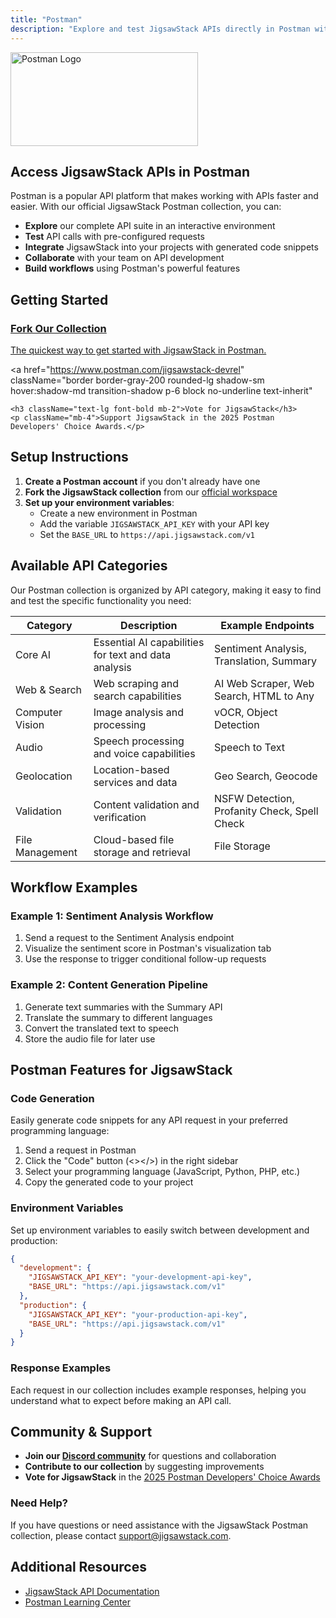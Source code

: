 ```yaml
---
title: "Postman"
description: "Explore and test JigsawStack APIs directly in Postman with our official collection"
---
```


<img 
  className="mx-auto" 
  src="/images/postman.png" 
  alt="Postman Logo" 
  height="150" 
  width="300"
/>

## Access JigsawStack APIs in Postman

Postman is a popular API platform that makes working with APIs faster and easier. With our official JigsawStack Postman collection, you can:

- **Explore** our complete API suite in an interactive environment
- **Test** API calls with pre-configured requests
- **Integrate** JigsawStack into your projects with generated code snippets
- **Collaborate** with your team on API development
- **Build workflows** using Postman's powerful features

## Getting Started

<div className="grid grid-cols-1 md:grid-cols-2 gap-6 mb-8">
  <a 
    href="https://www.postman.com/jigsawstack-devrel?view=collections" 
    className="border border-gray-200 rounded-lg shadow-sm hover:shadow-md transition-shadow p-6 block no-underline text-inherit"
  >
    <h3 className="text-lg font-bold mb-2">Fork Our Collection</h3>
    <p className="mb-4">The quickest way to get started with JigsawStack in Postman.</p>
  </a>
  
  <a 
    href="https://www.postman.com/jigsawstack-devrel" 
    className="border border-gray-200 rounded-lg shadow-sm hover:shadow-md transition-shadow p-6 block no-underline text-inherit"
  >
    <h3 className="text-lg font-bold mb-2">Vote for JigsawStack</h3>
    <p className="mb-4">Support JigsawStack in the 2025 Postman Developers' Choice Awards.</p>
  </a>
</div>

## Setup Instructions

1. **Create a Postman account** if you don't already have one
2. **Fork the JigsawStack collection** from our [official workspace](https://www.postman.com/jigsawstack/workspace/jigsawstack/)
3. **Set up your environment variables**:
   - Create a new environment in Postman
   - Add the variable `JIGSAWSTACK_API_KEY` with your API key
   - Set the `BASE_URL` to `https://api.jigsawstack.com/v1`

## Available API Categories

Our Postman collection is organized by API category, making it easy to find and test the specific functionality you need:

<div className="overflow-hidden rounded-lg border border-gray-200 shadow-sm my-8">
  <table className="min-w-full divide-y divide-gray-200">
    <thead className="bg-gray-50 dark:bg-gray-800">
      <tr>
        <th className="px-6 py-3 text-left text-xs font-medium text-gray-500 dark:text-gray-300 uppercase tracking-wider">Category</th>
        <th className="px-6 py-3 text-left text-xs font-medium text-gray-500 dark:text-gray-300 uppercase tracking-wider">Description</th>
        <th className="px-6 py-3 text-left text-xs font-medium text-gray-500 dark:text-gray-300 uppercase tracking-wider">Example Endpoints</th>
      </tr>
    </thead>
    <tbody className="bg-white dark:bg-gray-700 divide-y divide-gray-200 dark:divide-gray-600">
      <tr>
        <td className="px-6 py-4 whitespace-nowrap font-medium">Core AI</td>
        <td className="px-6 py-4">Essential AI capabilities for text and data analysis</td>
        <td className="px-6 py-4">Sentiment Analysis, Translation, Summary</td>
      </tr>
      <tr>
        <td className="px-6 py-4 whitespace-nowrap font-medium">Web & Search</td>
        <td className="px-6 py-4">Web scraping and search capabilities</td>
        <td className="px-6 py-4">AI Web Scraper, Web Search, HTML to Any</td>
      </tr>
      <tr>
        <td className="px-6 py-4 whitespace-nowrap font-medium">Computer Vision</td>
        <td className="px-6 py-4">Image analysis and processing</td>
        <td className="px-6 py-4">vOCR, Object Detection</td>
      </tr>
      <tr>
        <td className="px-6 py-4 whitespace-nowrap font-medium">Audio</td>
        <td className="px-6 py-4">Speech processing and voice capabilities</td>
        <td className="px-6 py-4">Speech to Text</td>
      </tr>
      <tr>
        <td className="px-6 py-4 whitespace-nowrap font-medium">Geolocation</td>
        <td className="px-6 py-4">Location-based services and data</td>
        <td className="px-6 py-4">Geo Search, Geocode</td>
      </tr>
      <tr>
        <td className="px-6 py-4 whitespace-nowrap font-medium">Validation</td>
        <td className="px-6 py-4">Content validation and verification</td>
        <td className="px-6 py-4">NSFW Detection, Profanity Check, Spell Check</td>
      </tr>
      <tr>
        <td className="px-6 py-4 whitespace-nowrap font-medium">File Management</td>
        <td className="px-6 py-4">Cloud-based file storage and retrieval</td>
        <td className="px-6 py-4">File Storage</td>
      </tr>
    </tbody>
  </table>
</div>

## Workflow Examples

### Example 1: Sentiment Analysis Workflow

1. Send a request to the Sentiment Analysis endpoint
2. Visualize the sentiment score in Postman's visualization tab
3. Use the response to trigger conditional follow-up requests

### Example 2: Content Generation Pipeline

1. Generate text summaries with the Summary API
2. Translate the summary to different languages
3. Convert the translated text to speech
4. Store the audio file for later use

## Postman Features for JigsawStack

### Code Generation

Easily generate code snippets for any API request in your preferred programming language:

1. Send a request in Postman
2. Click the "Code" button (<></>) in the right sidebar
3. Select your programming language (JavaScript, Python, PHP, etc.)
4. Copy the generated code to your project

### Environment Variables

Set up environment variables to easily switch between development and production:

```json
{
  "development": {
    "JIGSAWSTACK_API_KEY": "your-development-api-key",
    "BASE_URL": "https://api.jigsawstack.com/v1"
  },
  "production": {
    "JIGSAWSTACK_API_KEY": "your-production-api-key",
    "BASE_URL": "https://api.jigsawstack.com/v1"
  }
}
```

### Response Examples

Each request in our collection includes example responses, helping you understand what to expect before making an API call.

## Community & Support

- **Join our [Discord community](https://jigsawstack.com/discord)** for questions and collaboration
- **Contribute to our collection** by suggesting improvements
- **Vote for JigsawStack** in the [2025 Postman Developers' Choice Awards](https://www.postman.com/jigsawstack)

<div className="border border-gray-200 rounded-lg shadow-sm p-6 my-8">
  <h3 className="text-lg font-bold mb-2">Need Help?</h3>
  <p>If you have questions or need assistance with the JigsawStack Postman collection, please contact <a href="mailto:support@jigsawstack.com" className="text-blue-600 hover:text-blue-800 transition-colors">support@jigsawstack.com</a>.</p>
</div>

## Additional Resources

- [JigsawStack API Documentation](/docs/api-reference/authentication)
- [Postman Learning Center](https://learning.postman.com/)
